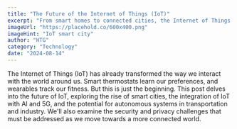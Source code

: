 ```yaml
---
title: "The Future of the Internet of Things (IoT)"
excerpt: "From smart homes to connected cities, the Internet of Things is expanding at an incredible rate. What's next?"
imageUrl: "https://placehold.co/600x400.png"
imageHint: "IoT smart city"
author: "HTG"
category: "Technology"
date: "2024-08-14"
---
```


The Internet of Things (IoT) has already transformed the way we interact with the world around us. Smart thermostats learn our preferences, and wearables track our fitness. But this is just the beginning. This post delves into the future of IoT, exploring the rise of smart cities, the integration of IoT with AI and 5G, and the potential for autonomous systems in transportation and industry. We'll also examine the security and privacy challenges that must be addressed as we move towards a more connected world.